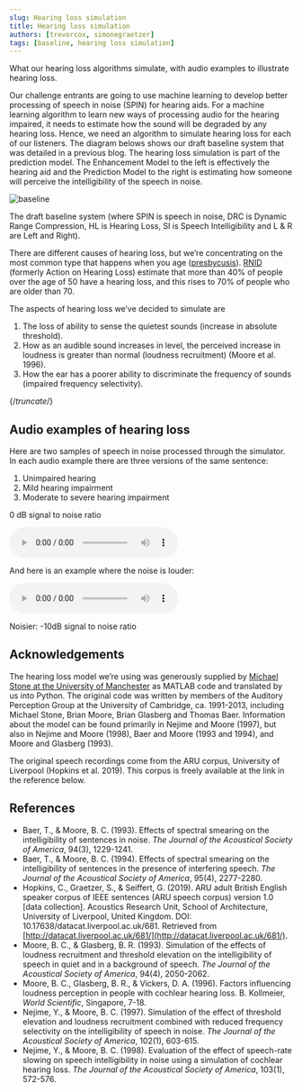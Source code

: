 ```yaml
---
slug: Hearing loss simulation
title: Hearing loss simulation
authors: [trevorcox, simonegraetzer]
tags: [baseline, hearing loss simulation]
---
```



What our hearing loss algorithms simulate, with audio examples to illustrate hearing loss.

Our challenge entrants are going to use machine learning to develop better processing of speech in noise (SPIN) for hearing aids. For a machine learning algorithm to learn new ways of processing audio for the hearing impaired, it needs to estimate how the sound will be degraded by any hearing loss. Hence, we need an algorithm to simulate hearing loss for each of our listeners. The diagram belows shows our draft baseline system that was detailed in a previous blog. The hearing loss simulation is part of the prediction model. The Enhancement Model to the left is effectively the hearing aid and the Prediction Model to the right is estimating how someone will perceive the intelligibility of the speech in noise.

![baseline](/img/baseline-1536x684.png)

The draft baseline system (where SPIN is speech in noise, DRC is Dynamic Range Compression, HL is Hearing Loss, SI is Speech Intelligibility and L & R are Left and Right).

There are different causes of hearing loss, but we’re concentrating on the most common type that happens when you age ([presbycusis](https://www.nhs.uk/conditions/hearing-loss/)). [RNID](https://rnid.org.uk/) (formerly Action on Hearing Loss) estimate that more than 40% of people over the age of 50 have a hearing loss, and this rises to 70% of people who are older than 70.

The aspects of hearing loss we’ve decided to simulate are

1. The loss of ability to sense the quietest sounds (increase in absolute threshold).
2. How as an audible sound increases in level, the perceived increase in loudness is greater than normal (loudness recruitment) (Moore et al. 1996).
3. How the ear has a poorer ability to discriminate the frequency of sounds (impaired frequency selectivity).

{/*truncate*/}

## Audio examples of hearing loss

Here are two samples of speech in noise processed through the simulator. In each audio example there are three versions of the same sentence:

1. Unimpaired hearing
2. Mild hearing impairment
3. Moderate to severe hearing impairment

0 dB signal to noise ratio

<audio controls>
<source src="/audio/spin_example.wav" type="audio/wav" />
Your browser does not support the audio element.
</audio>

And here is an example where the noise is louder:

<audio controls>
<source src="/audio/spin_example-10SNR.wav" type="audio/wav" />
Your browser does not support the audio element.
</audio>

Noisier: -10dB signal to noise ratio

## Acknowledgements

The hearing loss model we’re using was generously supplied by [Michael Stone at the University of Manchester](https://www.research.manchester.ac.uk/portal/michael.stone.html) as MATLAB code and translated by us into Python. The original code was written by members of the Auditory Perception Group at the University of Cambridge, ca. 1991-2013, including Michael Stone, Brian Moore, Brian Glasberg and Thomas Baer. Information about the model can be found primarily in Nejime and Moore (1997), but also in Nejime and Moore (1998), Baer and Moore (1993 and 1994), and Moore and Glasberg (1993).

The original speech recordings come from the ARU corpus, University of Liverpool (Hopkins et al. 2019). This corpus is freely available at the link in the reference below.

## References

- Baer, T., & Moore, B. C. (1993). Effects of spectral smearing on the intelligibility of sentences in noise. *The Journal of the Acoustical Society of America*, 94(3), 1229-1241.
- Baer, T., & Moore, B. C. (1994). Effects of spectral smearing on the intelligibility of sentences in the presence of interfering speech. *The Journal of the Acoustical Society of America*, 95(4), 2277-2280.
- Hopkins, C., Graetzer, S., & Seiffert, G. (2019). ARU adult British English speaker corpus of IEEE sentences (ARU speech corpus) version 1.0 [data collection]. Acoustics Research Unit, School of Architecture, University of Liverpool, United Kingdom. DOI: 10.17638/datacat.liverpool.ac.uk/681. Retrieved from [http://datacat.liverpool.ac.uk/681/](http://datacat.liverpool.ac.uk/681/).
- Moore, B. C., & Glasberg, B. R. (1993). Simulation of the effects of loudness recruitment and threshold elevation on the intelligibility of speech in quiet and in a background of speech. *The Journal of the Acoustical Society of America*, 94(4), 2050-2062.
- Moore, B. C., Glasberg, B. R., & Vickers, D. A. (1996). Factors influencing loudness perception in people with cochlear hearing loss. B. Kollmeier, *World Scientific*, Singapore, 7-18.
- Nejime, Y., & Moore, B. C. (1997). Simulation of the effect of threshold elevation and loudness recruitment combined with reduced frequency selectivity on the intelligibility of speech in noise. *The Journal of the Acoustical Society of America*, 102(1), 603-615.
- Nejime, Y., & Moore, B. C. (1998). Evaluation of the effect of speech-rate slowing on speech intelligibility in noise using a simulation of cochlear hearing loss. *The Journal of the Acoustical Society of America*, 103(1), 572-576.
